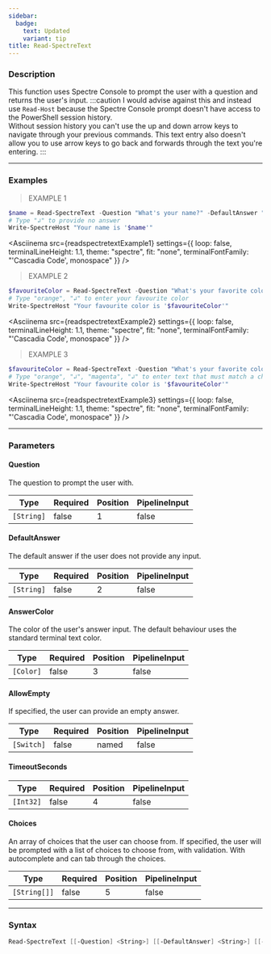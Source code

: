 ```yaml
---
sidebar:
  badge:
    text: Updated
    variant: tip
title: Read-SpectreText
---
```









### Description

This function uses Spectre Console to prompt the user with a question and returns the user's input.
:::caution
I would advise against this and instead use `Read-Host` because the Spectre Console prompt doesn't have access to the PowerShell session history.  
Without session history you can't use the up and down arrow keys to navigate through your previous commands.
This text entry also doesn't allow you to use arrow keys to go back and forwards through the text you're entering.
:::



---


### Examples
> EXAMPLE 1

```powershell
$name = Read-SpectreText -Question "What's your name?" -DefaultAnswer "Prefer not to say"
# Type "↲" to provide no answer
Write-SpectreHost "Your name is '$name'"
```
<Asciinema
    src={readspectretextExample1}
    settings={{
        loop: false,
        terminalLineHeight: 1.1,
        theme: "spectre",
        fit: "none",
        terminalFontFamily: "'Cascadia Code', monospace"
    }}
/>
> EXAMPLE 2

```powershell
$favouriteColor = Read-SpectreText -Question "What's your favorite color?" -DefaultAnswer "pink"
# Type "orange", "↲" to enter your favourite color
Write-SpectreHost "Your favourite color is '$favouriteColor'"
```
<Asciinema
    src={readspectretextExample2}
    settings={{
        loop: false,
        terminalLineHeight: 1.1,
        theme: "spectre",
        fit: "none",
        terminalFontFamily: "'Cascadia Code', monospace"
    }}
/>
> EXAMPLE 3

```powershell
$favouriteColor = Read-SpectreText -Question "What's your favorite color?" -AnswerColor "Cyan1" -Choices "Black", "Green", "Magenta", "I'll never tell!"
# Type "orange", "↲", "magenta", "↲" to enter text that must match a choice in the choices list, orange will be rejected, magenta will be accepted
Write-SpectreHost "Your favourite color is '$favouriteColor'"
```
<Asciinema
    src={readspectretextExample3}
    settings={{
        loop: false,
        terminalLineHeight: 1.1,
        theme: "spectre",
        fit: "none",
        terminalFontFamily: "'Cascadia Code', monospace"
    }}
/>


---


### Parameters
#### **Question**

The question to prompt the user with.






|Type      |Required|Position|PipelineInput|
|----------|--------|--------|-------------|
|`[String]`|false   |1       |false        |



#### **DefaultAnswer**

The default answer if the user does not provide any input.






|Type      |Required|Position|PipelineInput|
|----------|--------|--------|-------------|
|`[String]`|false   |2       |false        |



#### **AnswerColor**

The color of the user's answer input. The default behaviour uses the standard terminal text color.






|Type     |Required|Position|PipelineInput|
|---------|--------|--------|-------------|
|`[Color]`|false   |3       |false        |



#### **AllowEmpty**

If specified, the user can provide an empty answer.






|Type      |Required|Position|PipelineInput|
|----------|--------|--------|-------------|
|`[Switch]`|false   |named   |false        |



#### **TimeoutSeconds**




|Type     |Required|Position|PipelineInput|
|---------|--------|--------|-------------|
|`[Int32]`|false   |4       |false        |



#### **Choices**

An array of choices that the user can choose from. If specified, the user will be prompted with a list of choices to choose from, with validation.
With autocomplete and can tab through the choices.






|Type        |Required|Position|PipelineInput|
|------------|--------|--------|-------------|
|`[String[]]`|false   |5       |false        |





---


### Syntax
```powershell
Read-SpectreText [[-Question] <String>] [[-DefaultAnswer] <String>] [[-AnswerColor] <Color>] [-AllowEmpty] [[-TimeoutSeconds] <Int32>] [[-Choices] <String[]>] [<CommonParameters>]
```
